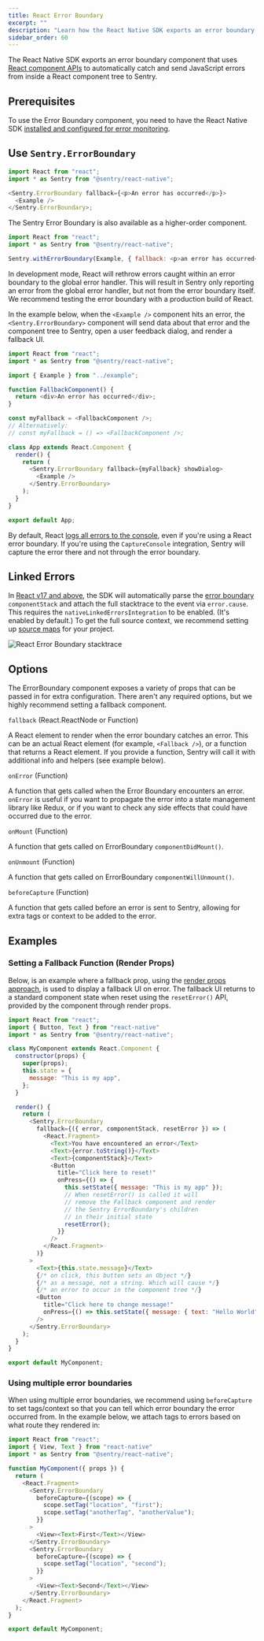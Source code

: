 ```yaml
---
title: React Error Boundary
excerpt: ""
description: "Learn how the React Native SDK exports an error boundary component that leverages React component APIs."
sidebar_order: 60
---
```


The React Native SDK exports an error boundary component that uses [React component APIs](https://react.dev/reference/react/Component#catching-rendering-errors-with-an-error-boundary) to automatically catch and send JavaScript errors from inside a React component tree to Sentry.

## Prerequisites

To use the Error Boundary component, you need to have the React Native SDK [installed and configured for error monitoring](/platforms/react-native/).

## Use `Sentry.ErrorBoundary`

```javascript
import React from "react";
import * as Sentry from "@sentry/react-native";

<Sentry.ErrorBoundary fallback={<p>An error has occurred</p>}>
  <Example />
</Sentry.ErrorBoundary>;
```

The Sentry Error Boundary is also available as a higher-order component.

```javascript
import React from "react";
import * as Sentry from "@sentry/react-native";

Sentry.withErrorBoundary(Example, { fallback: <p>an error has occurred</p> });
```

<Alert level="warning" title="Note">

In development mode, React will rethrow errors caught within an error boundary to the global error handler. This will result in Sentry only reporting an error from the global error handler, but not from the error boundary itself. We recommend testing the error boundary with a production build of React.

</Alert>

In the example below, when the `<Example />` component hits an error, the `<Sentry.ErrorBoundary>` component will send data about that error and the component tree to Sentry, open a user feedback dialog, and render a fallback UI.

```javascript
import React from "react";
import * as Sentry from "@sentry/react-native";

import { Example } from "../example";

function FallbackComponent() {
  return <div>An error has occurred</div>;
}

const myFallback = <FallbackComponent />;
// Alternatively:
// const myFallback = () => <FallbackComponent />;

class App extends React.Component {
  render() {
    return (
      <Sentry.ErrorBoundary fallback={myFallback} showDialog>
        <Example />
      </Sentry.ErrorBoundary>
    );
  }
}

export default App;
```

<Alert level="warning" title="Note">

By default, React [logs all errors to the console](https://github.com/facebook/react/blob/493f72b0a7111b601c16b8ad8bc2649d82c184a0/packages/react-reconciler/src/ReactFiberErrorLogger.js#L85), even if you're using a React error boundary. If you're using the `CaptureConsole` integration, Sentry will capture the error there and not through the error boundary.

</Alert>

## Linked Errors

In [React v17 and above](https://reactjs.org/blog/2020/08/10/react-v17-rc.html#native-component-stacks), the SDK will automatically parse the [error boundary](https://react.dev/reference/react/Component#componentdidcatch-parameters) `componentStack` and attach the full stacktrace to the event via `error.cause`. This requires the `nativeLinkedErrorsIntegration` to be enabled. (It's enabled by default.) To get the full source context, we recommend setting up [source maps](/platforms/react-native/sourcemaps/) for your project.

![React Error Boundary stacktrace](./img/errorboundary-error.png)

## Options

The ErrorBoundary component exposes a variety of props that can be passed in for extra configuration. There aren't any required options, but we highly recommend setting a fallback component.

`fallback` (React.ReactNode or Function)

A React element to render when the error boundary catches an error. This can be an actual React element (for example, `<Fallback />`), or a function that returns a React element. If you provide a function, Sentry will call it with additional info and helpers (see example below).

`onError` (Function)

A function that gets called when the Error Boundary encounters an error. `onError` is useful if you want to propagate the error into a state management library like Redux, or if you want to check any side effects that could have occurred due to the error.

`onMount` (Function)

A function that gets called on ErrorBoundary `componentDidMount()`.

`onUnmount` (Function)

A function that gets called on ErrorBoundary `componentWillUnmount()`.

`beforeCapture` (Function)

A function that gets called before an error is sent to Sentry, allowing for extra tags or context to be added to the error.

## Examples

### Setting a Fallback Function (Render Props)

Below, is an example where a fallback prop, using the [render props approach](https://react.dev/reference/react/cloneElement#passing-data-with-a-render-prop), is used to display a fallback UI on error. The fallback UI returns to a standard component state when reset using the `resetError()` API, provided by the component through render props.

```javascript
import React from "react";
import { Button, Text } from "react-native"
import * as Sentry from "@sentry/react-native";

class MyComponent extends React.Component {
  constructor(props) {
    super(props);
    this.state = {
      message: "This is my app",
    };
  }

  render() {
    return (
      <Sentry.ErrorBoundary
        fallback={({ error, componentStack, resetError }) => (
          <React.Fragment>
            <Text>You have encountered an error</Text>
            <Text>{error.toString()}</Text>
            <Text>{componentStack}</Text>
            <Button
              title="Click here to reset!"
              onPress={() => {
                this.setState({ message: "This is my app" });
                // When resetError() is called it will
                // remove the Fallback component and render
                // the Sentry ErrorBoundary's children
                // in their initial state
                resetError();
              }}
            />
          </React.Fragment>
        )}
      >
        <Text>{this.state.message}</Text>
        {/* on click, this button sets an Object */}
        {/* as a message, not a string. Which will cause */}
        {/* an error to occur in the component tree */}
        <Button
          title="Click here to change message!"
          onPress={() => this.setState({ message: { text: "Hello World" } })}
        />
      </Sentry.ErrorBoundary>
    );
  }
}

export default MyComponent;
```

### Using multiple error boundaries

When using multiple error boundaries, we recommend using `beforeCapture` to set tags/context so that you can tell which error boundary the error occurred from. In the example below, we attach tags to errors based on what route they rendered in:

```javascript
import React from "react";
import { View, Text } from "react-native"
import * as Sentry from "@sentry/react-native";

function MyComponent({ props }) {
  return (
    <React.Fragment>
      <Sentry.ErrorBoundary
        beforeCapture={(scope) => {
          scope.setTag("location", "first");
          scope.setTag("anotherTag", "anotherValue");
        }}
      >
        <View><Text>First</Text></View>
      </Sentry.ErrorBoundary>
      <Sentry.ErrorBoundary
        beforeCapture={(scope) => {
          scope.setTag("location", "second");
        }}
      >
        <View><Text>Second</Text></View>
      </Sentry.ErrorBoundary>
    </React.Fragment>
  );
}

export default MyComponent;
```
